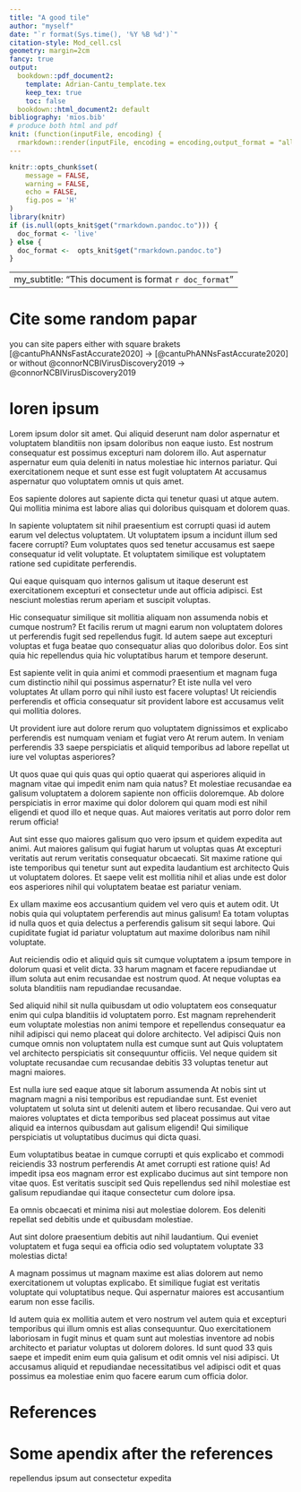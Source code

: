 ```yaml
---
title: "A good tile"
author: "myself"
date: "`r format(Sys.time(), '%Y %B %d')`"
citation-style: Mod_cell.csl
geometry: margin=2cm
fancy: true
output:
  bookdown::pdf_document2: 
    template: Adrian-Cantu_template.tex
    keep_tex: true
    toc: false
  bookdown::html_document2: default
bibliography: 'mios.bib'
# produce both html and pdf 
knit: (function(inputFile, encoding) {
  rmarkdown::render(inputFile, encoding = encoding,output_format = "all") })
---
```


```r
knitr::opts_chunk$set(
	message = FALSE,
	warning = FALSE,
	echo = FALSE,
	fig.pos = 'H'
)
library(knitr)
if (is.null(opts_knit$get("rmarkdown.pandoc.to"))) {
  doc_format <- 'live'
} else {
  doc_format <-  opts_knit$get("rmarkdown.pandoc.to")
}

```

<!-- yaml variables can be defined after running some R code  -->

---
my_subtitle: "This document is format `r doc_format`"
---



# Cite some random papar

you can site papers either with square brakets [\@cantuPhANNsFastAccurate2020] ->  [@cantuPhANNsFastAccurate2020] \
or without \@connorNCBIVirusDiscovery2019 -> @connorNCBIVirusDiscovery2019

# loren ipsum

<p>Lorem ipsum dolor sit amet. Qui aliquid deserunt nam dolor aspernatur et voluptatem blanditiis non ipsam doloribus non eaque iusto. Est nostrum consequatur est possimus excepturi nam dolorem illo. Aut aspernatur aspernatur eum quia deleniti in natus molestiae hic internos pariatur. Qui exercitationem neque et sunt esse est fugit voluptatem At accusamus aspernatur quo voluptatem omnis ut quis amet. </p><p>Eos sapiente dolores aut sapiente dicta qui tenetur quasi ut atque autem. Qui mollitia minima est labore alias qui doloribus quisquam et dolorem quas. </p><p>In sapiente voluptatem sit nihil praesentium est corrupti quasi id autem earum vel delectus voluptatem. Ut voluptatem ipsum a incidunt illum sed facere corrupti? Eum voluptates quos sed tenetur accusamus est saepe consequatur id velit voluptate. Et voluptatem similique est voluptatem ratione sed cupiditate perferendis. </p><p>Qui eaque quisquam quo internos galisum ut itaque deserunt est exercitationem excepturi et consectetur unde aut officia adipisci. Est nesciunt molestias  rerum aperiam et suscipit voluptas. </p><p>Hic consequatur similique sit mollitia aliquam non assumenda nobis et cumque nostrum? Et facilis rerum ut magni earum non voluptatem dolores ut perferendis fugit sed repellendus fugit. Id autem saepe aut excepturi voluptas et fuga beatae quo consequatur alias quo doloribus dolor. Eos sint quia hic repellendus quia hic voluptatibus harum et tempore deserunt. </p><p>Est sapiente velit in quia animi et commodi praesentium et magnam fuga cum distinctio nihil qui possimus aspernatur? Et iste nulla vel vero voluptates At ullam porro qui nihil iusto est facere voluptas! Ut reiciendis perferendis et officia consequatur sit provident labore est accusamus velit qui mollitia dolores. </p><p>Ut provident iure aut dolore rerum quo voluptatem dignissimos et explicabo perferendis est numquam veniam et fugiat vero At rerum autem. In veniam perferendis 33 saepe perspiciatis et aliquid temporibus ad labore repellat ut  iure vel voluptas asperiores? </p><p>Ut quos quae qui quis quas qui optio quaerat qui asperiores aliquid in magnam vitae qui impedit enim nam quia natus? Et molestiae recusandae ea galisum voluptatem a dolorem sapiente non officiis doloremque. Ab dolore perspiciatis in error maxime qui dolor dolorem qui quam modi est nihil eligendi et quod illo et neque quas. Aut maiores veritatis aut porro dolor rem rerum officia! </p><p>Aut sint esse quo maiores galisum quo vero ipsum et quidem expedita aut  animi. Aut maiores galisum qui fugiat harum ut voluptas quas At excepturi veritatis aut rerum veritatis  consequatur obcaecati. Sit maxime ratione qui iste temporibus qui tenetur sunt aut expedita laudantium est architecto Quis ut voluptatem dolores. Et saepe velit est mollitia nihil et alias unde est  dolor eos asperiores nihil qui voluptatem beatae est pariatur veniam. </p><p>Ex ullam maxime eos accusantium quidem vel vero quis et autem odit. Ut nobis quia qui voluptatem perferendis aut minus galisum! Ea totam voluptas id nulla quos et quia delectus a perferendis galisum sit sequi labore. Qui cupiditate fugiat id pariatur voluptatum aut maxime doloribus nam nihil voluptate. </p><p>Aut reiciendis odio et aliquid quis sit cumque voluptatem a ipsum tempore in dolorum quasi et velit dicta. 33 harum magnam et facere repudiandae ut illum soluta aut enim recusandae est nostrum quod. At neque voluptas ea soluta blanditiis nam repudiandae recusandae. </p><p>Sed aliquid nihil sit nulla quibusdam ut odio voluptatem eos consequatur enim qui culpa blanditiis id voluptatem porro. Est magnam reprehenderit eum voluptate molestias non animi tempore et repellendus consequatur ea nihil adipisci qui nemo placeat qui dolore architecto. Vel adipisci Quis non cumque omnis non voluptatem nulla est cumque sunt aut Quis voluptatem vel architecto perspiciatis sit consequuntur officiis. Vel neque quidem sit voluptate recusandae cum recusandae debitis 33 voluptas tenetur aut magni maiores. </p><p>Est nulla iure sed eaque atque sit laborum assumenda At nobis sint ut magnam magni a nisi temporibus est repudiandae sunt. Est eveniet voluptatem ut soluta sint ut deleniti autem et libero recusandae. Qui vero  aut maiores voluptates et dicta temporibus sed placeat possimus aut vitae aliquid ea internos quibusdam aut galisum eligendi! Qui similique perspiciatis ut voluptatibus ducimus qui dicta quasi. </p><p>Eum voluptatibus beatae in cumque corrupti et quis explicabo et commodi reiciendis 33 nostrum perferendis At amet corrupti est ratione quis! Ad impedit ipsa eos magnam error est explicabo ducimus aut sint tempore non vitae quos. Est veritatis suscipit sed Quis repellendus sed nihil molestiae est galisum repudiandae qui itaque consectetur cum dolore ipsa. </p><p>Ea omnis obcaecati et minima nisi aut molestiae dolorem. Eos deleniti repellat sed debitis unde et quibusdam molestiae. </p><p>Aut sint dolore  praesentium debitis aut nihil laudantium. Qui eveniet voluptatem et fuga sequi ea officia odio sed voluptatem voluptate 33 molestias dicta! </p><p>A magnam possimus ut magnam maxime est alias dolorem aut nemo exercitationem ut voluptas explicabo. Et similique fugiat est veritatis voluptate qui voluptatibus neque. Qui aspernatur maiores est accusantium earum non esse facilis. </p><p>Id autem quia ex mollitia autem et vero nostrum vel autem quia et excepturi temporibus qui illum omnis est alias consequuntur. Quo exercitationem laboriosam in fugit minus et quam sunt aut molestias inventore ad nobis architecto et pariatur voluptas ut dolorem dolores. Id sunt quod 33 quis saepe et impedit enim eum quia galisum et odit omnis vel nisi adipisci. Ut accusamus aliquid et repudiandae necessitatibus vel adipisci odit et quas possimus ea molestiae enim quo facere earum cum officia dolor. </p>



<!-- references can be placed in a specic poin of the documen -->
# References

<div id="refs"></div>

# Some apendix after the references

repellendus ipsum aut consectetur expedita


